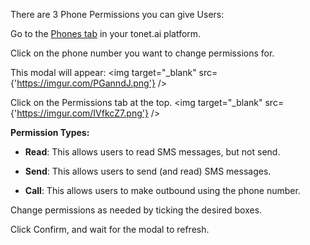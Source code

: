 There are 3 Phone Permissions you can give Users:

Go to the [Phones tab](https://dashboard.tonet.ai/phones) in your tonet.ai platform.  

Click on the phone number you want to change permissions for. 

This modal will appear:
<img target="_blank" src={'https://imgur.com/PGanndJ.png'} />

Click on the Permissions tab at the top. 
<img target="_blank" src={'https://imgur.com/IVfkcZ7.png'} />

**Permission Types:**  

* **Read**: This allows users to read SMS messages, but not send.  
  
* **Send**: This allows users to send (and read) SMS messages.  
  
* **Call**: This allows users to make outbound using the phone number.  

Change permissions as needed by ticking the desired boxes.  

Click Confirm, and wait for the modal to refresh.


